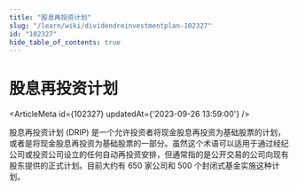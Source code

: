 ```yaml
---
title: "股息再投资计划"
slug: "/learn/wiki/dividendreinvestmentplan-102327"
id: "102327"
hide_table_of_contents: true
---
```



# 股息再投资计划

<ArticleMeta id={102327} updatedAt={'2023-09-26 13:59:00'} />
<div className='border-solid border-b border-t-0 my-4 border-[var(--ifm-color-gray-300)]' />

股息再投资计划 (DRIP) 是一个允许投资者将现金股息再投资为基础股票的计划，或者是将现金股息再投资为基础股票的一部分。虽然这个术语可以适用于通过经纪公司或投资公司设立的任何自动再投资安排，但通常指的是公开交易的公司向现有股东提供的正式计划。目前大约有 650 家公司和 500 个封闭式基金实施这种计划。
